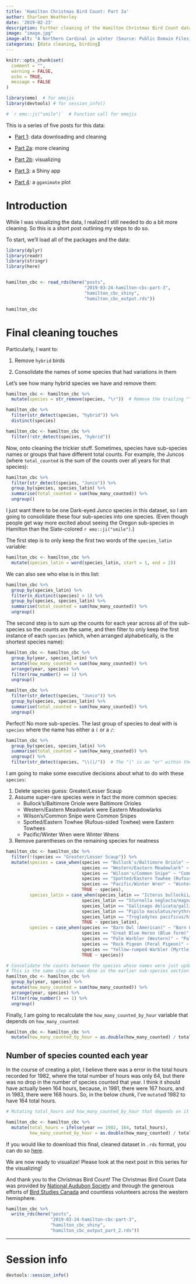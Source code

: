```yaml
---
title: 'Hamilton Christmas Bird Count: Part 2a'
author: Sharleen Weatherley
date: '2019-02-23'
description: Further cleaning of the Hamilton Christmas Bird Count data.
image: "image.jpg"
image-alt: "A Northern Cardinal in winter (Source: Public Domain Files)"
categories: [data cleaning, birding]
---
```


```r

knitr::opts_chunk$set(
  comment = "",
  warning = FALSE,
  echo = TRUE,
  message = FALSE
)

library(emo)  # for emojis
library(devtools) # for session_info()

# `r emo::ji("smile")`  # Function call for emojis
```

::: {.well .alert .alert-info role="alert"}
This is a series of five posts for this data:

-   [Part 1](../2019-01-07-hamilton-cbc-part-1/): data downloading and cleaning

-   [Part 2a](../2019-02-23-hamilton-cbc-part-2a/): more cleaning

-   [Part 2b](../2019-02-24-hamilton-cbc-part-2b/): visualizing

-   [Part 3](../2019-03-24-hamilton-cbc-part-3/): a Shiny app

-   [Part 4](../2019-05-26-hamilton-cbc-part-4/): a `gganimate` plot
:::

# Introduction

While I was visualizing the data, I realized I still needed to do a bit more cleaning. So this is a short post outlining my steps to do so.

To start, we'll load all of the packages and the data:

```r

library(dplyr)
library(readr)
library(stringr)
library(here)


hamilton_cbc <- read_rds(here("posts",
                              "2019-03-24-hamilton-cbc-part-3",
                              "hamilton_cbc_shiny",
                              "hamilton_cbc_output.rds"))

hamilton_cbc

```

# Final cleaning touches

Particularly, I want to:

1.  Remove `hybrid` birds

2.  Consolidate the names of some species that had variations in them

Let's see how many hybrid species we have and remove them:

```r

hamilton_cbc <- hamilton_cbc %>%
  mutate(species = str_remove(species, "\r"))  # Remove the trailing "\r"

hamilton_cbc %>%
  filter(str_detect(species, "hybrid")) %>%
  distinct(species)

hamilton_cbc <- hamilton_cbc %>%
  filter(!str_detect(species, "hybrid"))

```

Now, onto cleaning the trickier stuff. Sometimes, species have sub-species names or groups that have different total counts. For example, the Juncos (where `total_counted` is the sum of the counts over all years for that species):

```r

hamilton_cbc %>%
  filter(str_detect(species, "Junco")) %>%
  group_by(species, species_latin) %>%
  summarise(total_counted = sum(how_many_counted)) %>%
  ungroup()

```

I just want there to be one Dark-eyed Junco species in this dataset, so I am going to consolidate these four sub-species into one species. (Even though people get way more excited about seeing the Oregon sub-species in Hamilton than the Slate-colored `r emo::ji("smile")`.)

The first step is to only keep the first two words of the `species_latin` variable:

```r

hamilton_cbc <- hamilton_cbc %>%
  mutate(species_latin = word(species_latin, start = 1, end = 2))

```

We can also see who else is in this list:

```r

hamilton_cbc %>%
  group_by(species_latin) %>%
  filter(n_distinct(species) > 1) %>%
  group_by(species, species_latin) %>%
  summarise(total_counted = sum(how_many_counted)) %>%
  ungroup()

```

The second step is to sum up the counts for each year across all of the sub-species so the counts are the same, and then filter to only keep the first instance of each `species` (which, when arranged alphabetically, is the shortest species name):

```r

hamilton_cbc <- hamilton_cbc %>%
  group_by(year, species_latin) %>%
  mutate(how_many_counted = sum(how_many_counted)) %>%
  arrange(year, species) %>%
  filter(row_number() == 1) %>%
  ungroup()

hamilton_cbc %>%
  filter(str_detect(species, "Junco")) %>%
  group_by(species, species_latin) %>%
  summarise(total_counted = sum(how_many_counted)) %>%
  ungroup()

```

Perfect! No more sub-species. The last group of species to deal with is `species` where the name has either a `(` or a `/`:

```r

hamilton_cbc %>%
  group_by(species, species_latin) %>%
  summarise(total_counted = sum(how_many_counted)) %>%
  ungroup() %>%
  filter(str_detect(species, "\\(|/"))  # The "|" is an "or" within the regex

```

I am going to make some executive decisions about what to do with these `species`:

1.  Delete species guess: Greater/Lesser Scaup
2.  Assume super-rare species were in fact the more common species:
    -   Bullock's/Baltimore Oriole were Baltimore Orioles
    -   Western/Eastern Meadowlark were Eastern Meadowlarks
    -   Wilson's/Common Snipe were Common Snipes
    -   Spotted/Eastern Towhee (Rufous-sided Towhee) were Eastern Towhees
    -   Pacific/Winter Wren were Winter Wrens
3.  Remove parentheses on the remaining species for neatness

```r

hamilton_cbc <- hamilton_cbc %>%
  filter(!(species == "Greater/Lesser Scaup")) %>%
  mutate(species = case_when(species == "Bullock's/Baltimore Oriole" ~ "Baltimore Oriole",
                             species == "Western/Eastern Meadowlark" ~ "Eastern Meadowlark",
                             species == "Wilson's/Common Snipe" ~ "Common Snipe",
                             species == "Spotted/Eastern Towhee (Rufous-sided Towhee)" ~ "Eastern Towhee",
                             species == "Pacific/Winter Wren" ~ "Winter Wren",
                             TRUE ~ species),
         species_latin = case_when(species_latin == "Icterus bullockii/galbula" ~ "Icterus galbula",
                             species_latin == "Sturnella neglecta/magna" ~ "Sturnella magna",
                             species_latin == "Gallinago delicata/gallinago" ~ "Gallinago gallinago",
                             species_latin == "Pipilo maculatus/erythrophthalmus" ~ "Pipilo erythrophthalmus",
                             species_latin == "Troglodytes pacificus/hiemalis" ~ "Troglodytes hiemalis",
                             TRUE ~ species_latin),
         species = case_when(species == "Barn Owl (American)" ~ "Barn Owl",
                             species == "Great Blue Heron (Blue form)" ~ "Great Blue Heron",
                             species == "Palm Warbler (Western)" ~ "Palm Warbler",
                             species == "Rock Pigeon (Feral Pigeon)" ~ "Rock Pigeon",
                             species == "Yellow-rumped Warbler (Myrtle)" ~ "Yellow-rumped Warbler",
                             TRUE ~ species))

# Consolidate the counts between the species whose names were just updated
# This is the same step as was done in the earlier sub-species section
hamilton_cbc <- hamilton_cbc %>%
  group_by(year, species) %>%
  mutate(how_many_counted = sum(how_many_counted)) %>%
  arrange(year, species) %>%
  filter(row_number() == 1) %>%
  ungroup()

```

Finally, I am going to recalculate the `how_many_counted_by_hour` variable that depends on `how_many_counted`:

```r

hamilton_cbc <- hamilton_cbc %>%
  mutate(how_many_counted_by_hour = as.double(how_many_counted) / total_hours)

```

## Number of species counted each year

In the course of creating a plot, I believe there was a error in the total hours recorded for 1982, where the total number of hours was only 64, but there was no drop in the number of species counted that year. I think it should have actually been 164 hours, because, in 1981, there were 167 hours, and in 1983, there were 168 hours. So, in the below chunk, I've `mutate`d 1982 to have 164 total hours.

```r

# Mutating total_hours and how_many_counted_by_hour that depends on it

hamilton_cbc <- hamilton_cbc %>%
  mutate(total_hours = ifelse(year == 1982, 164, total_hours),
         how_many_counted_by_hour = as.double(how_many_counted) / total_hours)

```

If you would like to download this final, cleaned dataset in `.rds` format, you can do so [here](https://github.com/sharleenw/sharleenw.github.io/blob/main/posts/2019-03-24-hamilton-cbc-part-3/hamilton_cbc_shiny/hamilton_cbc_output_part_2.rds).

We are now ready to visualize! Please look at the next post in this series for the visualizing!

And thank you to the Christmas Bird Count! The Christmas Bird Count Data was provided by [National Audubon Society](www.christmasbirdcount.org) and through the generous efforts of [Bird Studies Canada](www.bsc-eoc.org) and countless volunteers across the western hemisphere.

```r

hamilton_cbc %>%
  write_rds(here("posts",
                 "2019-03-24-hamilton-cbc-part-3",
                 "hamilton_cbc_shiny", 
                 "hamilton_cbc_output_part_2.rds"))

```

<hr>

# Session info

```r

devtools::session_info()

```
